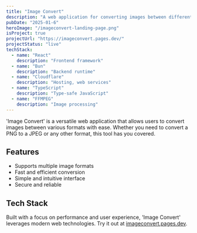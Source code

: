```yaml
---
title: "Image Convert"
description: "A web application for converting images between different formats."
pubDate: "2025-01-6"
heroImage: "/imageconvert-landing-page.png"
isProject: true
projectUrl: "https://imageconvert.pages.dev/"
projectStatus: "live"
techStack: 
  - name: "React"
    description: "Frontend framework"
  - name: "Bun"
    description: "Backend runtime"
  - name: "Cloudflare"
    description: "Hosting, web services"
  - name: "TypeScript"
    description: "Type-safe JavaScript"
  - name: "FFMPEG"
    description: "Image processing"
---
```


'Image Convert' is a versatile web application that allows users to convert images between various formats with ease. Whether you need to convert a PNG to a JPEG or any other format, this tool has you covered.

## Features

- Supports multiple image formats
- Fast and efficient conversion
- Simple and intuitive interface
- Secure and reliable

## Tech Stack

Built with a focus on performance and user experience, 'Image Convert' leverages modern web technologies. Try it out at [imageconvert.pages.dev](https://imageconvert.pages.dev/). 